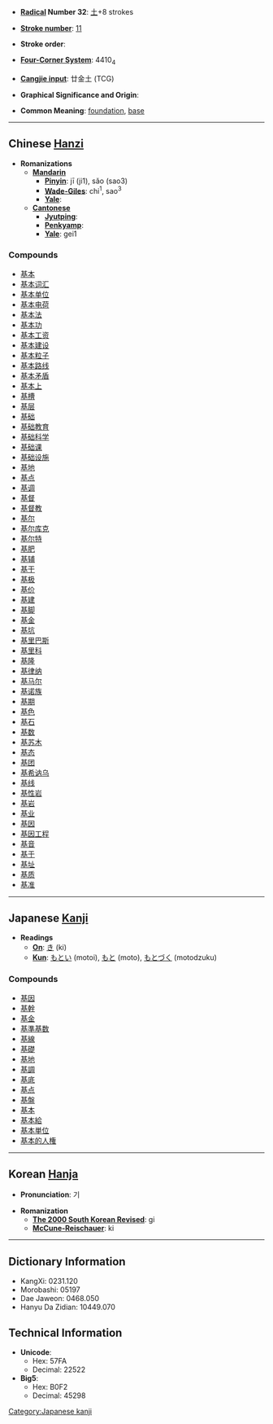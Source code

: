 * '''[[Wiktionary:Chinese radical index| Radical]] Number 32''': [[Wiktionary:Chinese radical index 土|土]]+8 strokes

* '''[[Wiktionary:Chinese total strokes index|Stroke number]]''': [[Wiktionary:Chinese total strokes index 11|11]]

* '''Stroke order''': 

* '''[[Wiktionary:Chinese four corner index|Four-Corner System]]''': 4410<sub>4</sub>

* '''[[Wiktionary:Chinese Cangjie index|Cangjie input]]''': 廿金土 (TCG)

* '''Graphical Significance and Origin''': 

* '''Common Meaning''': [[foundation]], [[base]]

----

== Chinese [[Hanzi]] ==

* '''Romanizations'''
** '''[[Mandarin]]'''
*** '''[[Pinyin]]''': jī (ji1), sǎo (sao3)
*** '''[[Wade-Giles]]''': chi<sup>1</sup>, sao<sup>3</sup>
*** '''[[Yale]]''': 
** '''[[Cantonese]]'''
*** '''[[Jyutping]]''':
*** '''[[Penkyamp]]''': 
*** '''[[Yale]]''': gei1

===Compounds===
*[[基本]]
*[[基本词汇]]
*[[基本单位]]
*[[基本电荷]]
*[[基本法]]
*[[基本功]]
*[[基本工资]]
*[[基本建设]]
*[[基本粒子]]
*[[基本路线]]
*[[基本矛盾]]
*[[基本上]]
*[[基槽]]
*[[基层]]
*[[基础]]
*[[基础教育]]
*[[基础科学]]
*[[基础课]]
*[[基础设施]]
*[[基地]]
*[[基点]]
*[[基调]]
*[[基督]]
*[[基督教]]
*[[基尔]]
*[[基尔库克]]
*[[基尔特]]
*[[基肥]]
*[[基辅]]
*[[基干]]
*[[基极]]
*[[基价]]
*[[基建]]
*[[基脚]]
*[[基金]]
*[[基坑]]
*[[基里巴斯]]
*[[基里科]]
*[[基隆]]
*[[基律纳]]
*[[基马尔]]
*[[基诺族]]
*[[基期]]
*[[基色]]
*[[基石]]
*[[基数]]
*[[基苏木]]
*[[基态]]
*[[基团]]
*[[基希讷乌]]
*[[基线]]
*[[基性岩]]
*[[基岩]]
*[[基业]]
*[[基因]]
*[[基因工程]]
*[[基音]]
*[[基于]]
*[[基址]]
*[[基质]]
*[[基准]]
 

----

== Japanese [[Kanji]] ==

* '''Readings'''
** '''[[On]]''': [[き]] (ki)
** '''[[Kun]]''': [[もとい]] (motoi), [[もと]] (moto), [[もとづく]] (motodzuku)

===Compounds===
*[[基因]]
*[[基幹]]
*[[基金]]
*[[基準基数]]
*[[基線]]
*[[基礎]]
*[[基地]]
*[[基調]]
*[[基底]]
*[[基点]]
*[[基盤]]
*[[基本]]
*[[基本給]]
*[[基本単位]]
*[[基本的人権]]


----

== Korean [[Hanja]] ==

* '''Pronunciation''': 기

* '''Romanization'''
** '''[[The 2000 South Korean Revised Romanization|The 2000 South Korean Revised]]''': gi
** '''[[McCune-Reischauer]]''': ki

----

== Dictionary Information ==

* KangXi: 0231.120
* Morobashi: 05197
* Dae Jaweon: 0468.050
* Hanyu Da Zidian: 10449.070

== Technical Information ==

* '''Unicode''':
** Hex: 57FA
** Decimal: 22522
* '''Big5''':
** Hex: B0F2
** Decimal: 45298

[[Category:Japanese kanji]]